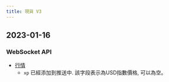 ```yaml
---
title: 現貨 V3
---
```


## 2023-01-16
### WebSocket API
* [行情](../spot/ws-public/ticker)
  * `xp` 已經添加到推送中. 該字段表示為USD指數價格, 可以為空。